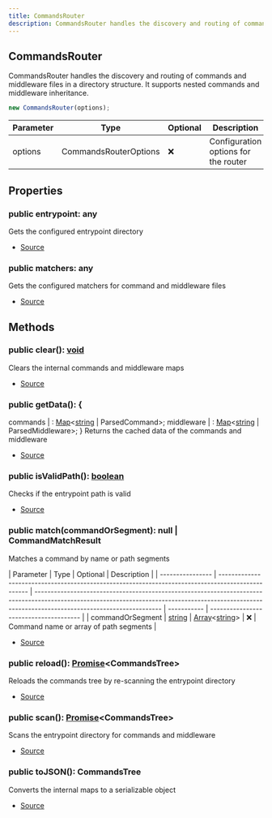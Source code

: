 ```yaml
---
title: CommandsRouter
description: CommandsRouter handles the discovery and routing of commands and middleware files in a directory structure. It supports nested commands and middleware inheritance.
---
```


## CommandsRouter

CommandsRouter handles the discovery and routing of commands and middleware files
in a directory structure. It supports nested commands and middleware inheritance.

```typescript
new CommandsRouter(options);
```

| Parameter | Type                  | Optional | Description                          |
| --------- | --------------------- | -------- | ------------------------------------ |
| options   | CommandsRouterOptions | ❌       | Configuration options for the router |

## Properties

### public entrypoint: any

Gets the configured entrypoint directory

- [Source](https://github.com/underctrl-io/commandkit/blob/f8cc07d11d2ae5ed7f529adff1649936223e27b2/packages/commandkit/src/app/router/CommandsRouter.ts#L118)

### public matchers: any

Gets the configured matchers for command and middleware files

- [Source](https://github.com/underctrl-io/commandkit/blob/f8cc07d11d2ae5ed7f529adff1649936223e27b2/packages/commandkit/src/app/router/CommandsRouter.ts#L125)

## Methods

### public clear(): [void](https://developer.mozilla.org/en-US/docs/Web/JavaScript/Reference/Global_Objects/undefined)

Clears the internal commands and middleware maps

- [Source](https://github.com/underctrl-io/commandkit/blob/f8cc07d11d2ae5ed7f529adff1649936223e27b2/packages/commandkit/src/app/router/CommandsRouter.ts#L237)

### public getData(): \{

commands | : [Map](https://developer.mozilla.org/en-US/docs/Web/JavaScript/Reference/Global_Objects/Map)\<[string](https://developer.mozilla.org/en-US/docs/Web/JavaScript/Reference/Global_Objects/String) | ParsedCommand>;
middleware | : [Map](https://developer.mozilla.org/en-US/docs/Web/JavaScript/Reference/Global_Objects/Map)\<[string](https://developer.mozilla.org/en-US/docs/Web/JavaScript/Reference/Global_Objects/String) | ParsedMiddleware>;
}
Returns the cached data of the commands and middleware

- [Source](https://github.com/underctrl-io/commandkit/blob/f8cc07d11d2ae5ed7f529adff1649936223e27b2/packages/commandkit/src/app/router/CommandsRouter.ts#L132)

### public isValidPath(): [boolean](https://developer.mozilla.org/en-US/docs/Web/JavaScript/Reference/Global_Objects/Boolean)

Checks if the entrypoint path is valid

- [Source](https://github.com/underctrl-io/commandkit/blob/f8cc07d11d2ae5ed7f529adff1649936223e27b2/packages/commandkit/src/app/router/CommandsRouter.ts#L142)

### public match(commandOrSegment): null | CommandMatchResult

Matches a command by name or path segments

| Parameter        | Type                                                                                              | Optional                                                                                                                                                                                            | Description |
| ---------------- | ------------------------------------------------------------------------------------------------- | --------------------------------------------------------------------------------------------------------------------------------------------------------------------------------------------------- | ----------- | -------------------------------------- |
| commandOrSegment | [string](https://developer.mozilla.org/en-US/docs/Web/JavaScript/Reference/Global_Objects/String) | [Array](https://developer.mozilla.org/en-US/docs/Web/JavaScript/Reference/Global_Objects/Array)\<[string](https://developer.mozilla.org/en-US/docs/Web/JavaScript/Reference/Global_Objects/String)> | ❌          | Command name or array of path segments |

- [Source](https://github.com/underctrl-io/commandkit/blob/f8cc07d11d2ae5ed7f529adff1649936223e27b2/packages/commandkit/src/app/router/CommandsRouter.ts#L178)

### public reload(): [Promise](https://developer.mozilla.org/en-US/docs/Web/JavaScript/Reference/Global_Objects/Promise)\<CommandsTree>

Reloads the commands tree by re-scanning the entrypoint directory

- [Source](https://github.com/underctrl-io/commandkit/blob/f8cc07d11d2ae5ed7f529adff1649936223e27b2/packages/commandkit/src/app/router/CommandsRouter.ts#L229)

### public scan(): [Promise](https://developer.mozilla.org/en-US/docs/Web/JavaScript/Reference/Global_Objects/Promise)\<CommandsTree>

Scans the entrypoint directory for commands and middleware

- [Source](https://github.com/underctrl-io/commandkit/blob/f8cc07d11d2ae5ed7f529adff1649936223e27b2/packages/commandkit/src/app/router/CommandsRouter.ts#L246)

### public toJSON(): CommandsTree

Converts the internal maps to a serializable object

- [Source](https://github.com/underctrl-io/commandkit/blob/f8cc07d11d2ae5ed7f529adff1649936223e27b2/packages/commandkit/src/app/router/CommandsRouter.ts#L319)
